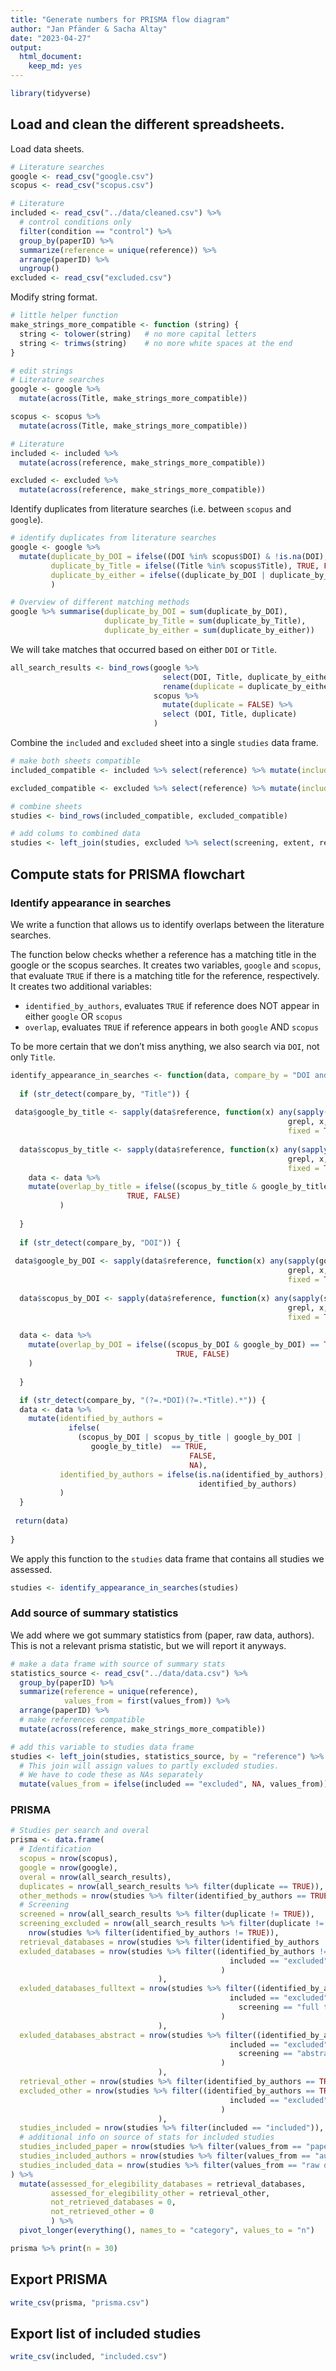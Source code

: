 ```yaml
---
title: "Generate numbers for PRISMA flow diagram"
author: "Jan Pfänder & Sacha Altay"
date: "2023-04-27"
output: 
  html_document: 
    keep_md: yes
---
```


```r
library(tidyverse)
```

## Load and clean the different spreadsheets.

Load data sheets.
```r
# Literature searches
google <- read_csv("google.csv") 
scopus <- read_csv("scopus.csv") 

# Literature
included <- read_csv("../data/cleaned.csv") %>% 
  # control conditions only
  filter(condition == "control") %>% 
  group_by(paperID) %>% 
  summarize(reference = unique(reference)) %>% 
  arrange(paperID) %>% 
  ungroup() 
excluded <- read_csv("excluded.csv")
```

Modify string format.
```r
# little helper function
make_strings_more_compatible <- function (string) {
  string <- tolower(string)   # no more capital letters
  string <- trimws(string)    # no more white spaces at the end
}

# edit strings
# Literature searches
google <- google %>% 
  mutate(across(Title, make_strings_more_compatible))

scopus <- scopus %>% 
  mutate(across(Title, make_strings_more_compatible))

# Literature
included <- included %>% 
  mutate(across(reference, make_strings_more_compatible))

excluded <- excluded %>% 
  mutate(across(reference, make_strings_more_compatible))

```

Identify duplicates from literature searches (i.e. between `scopus` and `google`). 
```r
# identify duplicates from literature searches
google <- google %>% 
  mutate(duplicate_by_DOI = ifelse((DOI %in% scopus$DOI) & !is.na(DOI), TRUE, FALSE),
         duplicate_by_Title = ifelse((Title %in% scopus$Title), TRUE, FALSE), 
         duplicate_by_either = ifelse((duplicate_by_DOI | duplicate_by_Title) == TRUE, TRUE, FALSE)
         )

# Overview of different matching methods
google %>% summarise(duplicate_by_DOI = sum(duplicate_by_DOI), 
                     duplicate_by_Title = sum(duplicate_by_Title), 
                     duplicate_by_either = sum(duplicate_by_either))
```
We will take matches that occurred based on either `DOI` or `Title`. 

```r
all_search_results <- bind_rows(google %>% 
                                  select(DOI, Title, duplicate_by_either) %>% 
                                  rename(duplicate = duplicate_by_either), 
                                scopus %>% 
                                  mutate(duplicate = FALSE) %>% 
                                  select (DOI, Title, duplicate)
                                )
```

Combine the `included` and `excluded` sheet into a single `studies` data frame. 

```r
# make both sheets compatible
included_compatible <- included %>% select(reference) %>% mutate(included = "included")

excluded_compatible <- excluded %>% select(reference) %>% mutate(included = "excluded")

# combine sheets
studies <- bind_rows(included_compatible, excluded_compatible)

# add colums to combined data
studies <- left_join(studies, excluded %>% select(screening, extent, reference), by = "reference")
```

## Compute stats for PRISMA flowchart

### Identify appearance in searches

We write a function that allows us to identify overlaps between the literature searches. 

The function below checks whether a reference has a matching title in the google or the scopus searches. It creates two variables, `google` and `scopus`, that evaluate `TRUE` if there is a matching title for the reference, respectively. It creates two additional variables: 

- `identified_by_authors`, evaluates `TRUE` if reference does NOT appear in either `google` OR `scopus`
- `overlap`, evaluates `TRUE` if reference appears in both `google` AND `scopus`

To be more certain that we don't miss anything, we also search via `DOI`, not only `Title`. 

```r
identify_appearance_in_searches <- function(data, compare_by = "DOI and Title") {
  
  if (str_detect(compare_by, "Title")) {
  
 data$google_by_title <- sapply(data$reference, function(x) any(sapply(google$Title, 
                                                              grepl, x, 
                                                              fixed = TRUE)))
 
  data$scopus_by_title <- sapply(data$reference, function(x) any(sapply(scopus$Title, 
                                                              grepl, x, 
                                                              fixed = TRUE)))
    data <- data %>%
    mutate(overlap_by_title = ifelse((scopus_by_title & google_by_title) == TRUE,
                          TRUE, FALSE)
           )
  
  }
  
  if (str_detect(compare_by, "DOI")) {
  
 data$google_by_DOI <- sapply(data$reference, function(x) any(sapply(google$DOI, 
                                                              grepl, x, 
                                                              fixed = TRUE)))
 
  data$scopus_by_DOI <- sapply(data$reference, function(x) any(sapply(scopus$DOI, 
                                                              grepl, x, 
                                                              fixed = TRUE)))
  
  data <- data %>%
    mutate(overlap_by_DOI = ifelse((scopus_by_DOI & google_by_DOI) == TRUE,
                                     TRUE, FALSE)
    )
  
  }

  if (str_detect(compare_by, "(?=.*DOI)(?=.*Title).*")) {
  data <- data %>%
    mutate(identified_by_authors = 
             ifelse(
               (scopus_by_DOI | scopus_by_title | google_by_DOI | 
                  google_by_title)  == TRUE,
                                        FALSE,
                                        NA), 
           identified_by_authors = ifelse(is.na(identified_by_authors), TRUE, 
                                          identified_by_authors)
           )
  }
 
 return(data)
  
}
```

We apply this function to the `studies` data frame that contains all studies we assessed. 

```r
studies <- identify_appearance_in_searches(studies)
```

### Add source of summary statistics

We add where we got summary statistics from (paper, raw data, authors). This is not a relevant prisma statistic, but we will report it anyways.

```r
# make a data frame with source of summary stats
statistics_source <- read_csv("../data/data.csv") %>% 
  group_by(paperID) %>% 
  summarize(reference = unique(reference), 
            values_from = first(values_from)) %>% 
  arrange(paperID) %>% 
  # make references compatible
  mutate(across(reference, make_strings_more_compatible)) 

# add this variable to studies data frame
studies <- left_join(studies, statistics_source, by = "reference") %>% 
  # This join will assign values to partly excluded studies. 
  # We have to code these as NAs separately
  mutate(values_from = ifelse(included == "excluded", NA, values_from))
```

### PRISMA

```r
# Studies per search and overal
prisma <- data.frame(
  # Identification
  scopus = nrow(scopus), 
  google = nrow(google), 
  overal = nrow(all_search_results), 
  duplicates = nrow(all_search_results %>% filter(duplicate == TRUE)),
  other_methods = nrow(studies %>% filter(identified_by_authors == TRUE)),
  # Screening
  screened = nrow(all_search_results %>% filter(duplicate != TRUE)),
  screening_excluded = nrow(all_search_results %>% filter(duplicate != TRUE)) - 
    nrow(studies %>% filter(identified_by_authors != TRUE)),
  retrieval_databases = nrow(studies %>% filter(identified_by_authors != TRUE)),
  exluded_databases = nrow(studies %>% filter((identified_by_authors != TRUE) &
                                                 included == "excluded"
                                               )
                                 ),
  exluded_databases_fulltext = nrow(studies %>% filter((identified_by_authors != TRUE) &
                                                 included == "excluded" &
                                                   screening == "full text"
                                               )
                                 ),
  exluded_databases_abstract = nrow(studies %>% filter((identified_by_authors != TRUE) &
                                                 included == "excluded" &
                                                   screening == "abstract"
                                               )
                                 ),
  retrieval_other = nrow(studies %>% filter(identified_by_authors == TRUE)),
  excluded_other = nrow(studies %>% filter((identified_by_authors == TRUE) &
                                                 included == "excluded"
                                               )
                                 ),
  studies_included = nrow(studies %>% filter(included == "included")), 
  # additional info on source of stats for included studies
  studies_included_paper = nrow(studies %>% filter(values_from == "paper")), 
  studies_included_authors = nrow(studies %>% filter(values_from == "authors")),
  studies_included_data = nrow(studies %>% filter(values_from == "raw data"))
) %>% 
  mutate(assessed_for_elegibility_databases = retrieval_databases,
         assessed_for_elegibility_other = retrieval_other,
         not_retrieved_databases = 0, 
         not_retrieved_other = 0 
         ) %>% 
  pivot_longer(everything(), names_to = "category", values_to = "n") 

prisma %>% print(n = 30)
```
## Export PRISMA

```r
write_csv(prisma, "prisma.csv")
```

## Export list of included studies

```r
write_csv(included, "included.csv")
```

